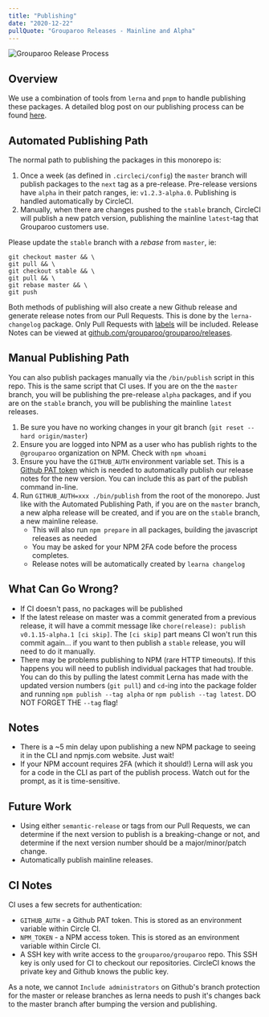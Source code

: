 ```yaml
---
title: "Publishing"
date: "2020-12-22"
pullQuote: "Grouparoo Releases - Mainline and Alpha"
---
```


<Image
  centered
  source="Grouparoo Release Process"
  alt="Grouparoo Release Process"
  src="docs/development/grouparoo-release-process.png"
  width={820}
  height={478}
/>

## Overview

We use a combination of tools from `lerna` and `pnpm` to handle publishing these packages. A detailed blog post on our publishing process can be found [here](/blog/grouparoo-monorepo-deployment).

## Automated Publishing Path

The normal path to publishing the packages in this monorepo is:

1. Once a week (as defined in `.circleci/config`) the `master` branch will publish packages to the `next` tag as a pre-release. Pre-release versions have `alpha` in their patch ranges, ie: `v1.2.3-alpha.0`. Publishing is handled automatically by CircleCI.
2. Manually, when there are changes pushed to the `stable` branch, CircleCI will publish a new patch version, publishing the mainline `latest`-tag that Grouparoo customers use.

Please update the `stable` branch with a _rebase_ from `master`, ie:

```
git checkout master && \
git pull && \
git checkout stable && \
git pull && \
git rebase master && \
git push
```

Both methods of publishing will also create a new Github release and generate release notes from our Pull Requests. This is done by the `lerna-changelog` package. Only Pull Requests with [labels](https://github.com/lerna/lerna-changelog) will be included. Release Notes can be viewed at [github.com/grouparoo/grouparoo/releases](https://github.com/grouparoo/grouparoo/releases).

## Manual Publishing Path

You can also publish packages manually via the `/bin/publish` script in this repo. This is the same script that CI uses. If you are on the the `master` branch, you will be publishing the pre-release `alpha` packages, and if you are on the `stable` branch, you will be publishing the mainline `latest` releases.

1. Be sure you have no working changes in your git branch (`git reset --hard origin/master`)
2. Ensure you are logged into NPM as a user who has publish rights to the `@grouparoo` organization on NPM. Check with `npm whoami`
3. Ensure you have the `GITHUB_AUTH` environment variable set. This is a [Github PAT token](https://docs.github.com/en/free-pro-team@latest/github/authenticating-to-github/creating-a-personal-access-token) which is needed to automatically publish our release notes for the new version. You can include this as part of the publish command in-line.
4. Run `GITHUB_AUTH=xxx ./bin/publish` from the root of the monorepo. Just like with the Automated Publishing Path, if you are on the `master` branch, a new alpha release will be created, and if you are on the `stable` branch, a new mainline release.
   - This will also run `npm prepare` in all packages, building the javascript releases as needed
   - You may be asked for your NPM 2FA code before the process completes.
   - Release notes will be automatically created by `learna changelog`

## What Can Go Wrong?

- If CI doesn't pass, no packages will be published
- If the latest release on master was a commit generated from a previous release, it will have a commit message like `chore(release): publish v0.1.15-alpha.1 [ci skip]`. The `[ci skip]` part means CI won't run this commit again... if you want to then publish a `stable` release, you will need to do it manually.
- There may be problems publishing to NPM (rare HTTP timeouts). If this happens you will need to publish individual packages that had trouble. You can do this by pulling the latest commit Lerna has made with the updated version numbers (`git pull`) and `cd`-ing into the package folder and running `npm publish --tag alpha` or `npm publish --tag latest`. DO NOT FORGET THE `--tag` flag!

## Notes

- There is a ~5 min delay upon publishing a new NPM package to seeing it in the CLI and npmjs.com website. Just wait!
- If your NPM account requires 2FA (which it should!) Lerna will ask you for a code in the CLI as part of the publish process. Watch out for the prompt, as it is time-sensitive.

## Future Work

- Using either `semantic-release` or tags from our Pull Requests, we can determine if the next version to publish is a breaking-change or not, and determine if the next version number should be a major/minor/patch change.
- Automatically publish mainline releases.

## CI Notes

CI uses a few secrets for authentication:

- `GITHUB_AUTH` - a Github PAT token. This is stored as an environment variable within Circle CI.
- `NPM_TOKEN` - a NPM access token. This is stored as an environment variable within Circle CI.
- A SSH key with write access to the `grouparoo/grouparoo` repo. This SSH key is only used for CI to checkout our repositories. CircleCI knows the private key and Github knows the public key.

As a note, we cannot `Include administrators` on Github's branch protection for the master or release branches as lerna needs to push it's changes back to the master branch after bumping the version and publishing.
